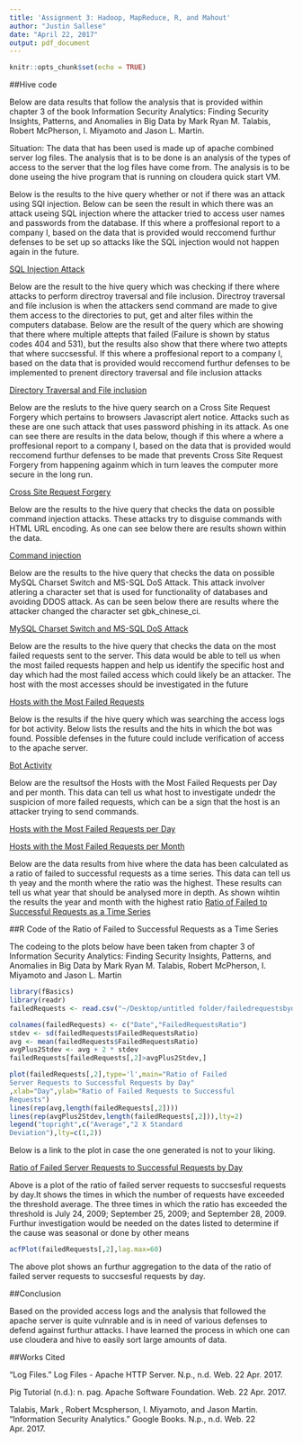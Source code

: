 ```yaml
---
title: 'Assignment 3: Hadoop, MapReduce, R, and Mahout'
author: "Justin Sallese"
date: "April 22, 2017"
output: pdf_document
---
```


```r
knitr::opts_chunk$set(echo = TRUE)
```


##Hive code

  Below are data results that follow the analysis that is provided within chapter 3 of the book Information
Security Analytics: Finding Security Insights, Patterns, and Anomalies in Big Data by  Mark Ryan M. Talabis,
Robert McPherson, I. Miyamoto and Jason L. Martin.

  Situation: The data that has been used is made up of apache combined server log files. The analysis that is to be
done is an analysis of the types of access to the server that the log files have come from. The analysis is to be
done useing the hive program that is running on cloudera quick start VM.


  Below is the results to the hive query whether or not if there was an attack using SQl injection. Below can be 
seen the result in which there was an attack useing SQL injection where the attacker tried to access user names 
and passwords from the database. If this where a proffesional report to a company I, based on the data that is
provided would reccomend furthur defenses to be set up so attacks like the SQL injection would not happen again 
in the future.

[SQL Injection Attack](https://github.com/jsallese/Assignment3/blob/master/cloudera-quickstart-vm-5.10.0-0-vmware-2017-04-21-23-12-56.png)


  Below are the result to the hive query which was checking if there 
where attacks to perform directroy traversal and file inclusion. 
Directroy traversal and file inclusion is when the attackers send 
command are made to give them access to the directories to put, get 
and alter files within the computers database. Below are the result 
of the query which are showing that there where multiple attepts 
that failed (Failure is shown by status codes 404 and 531), but the 
results also show that there where two attepts that where 
succsessful. If this where a proffesional report to a company I, 
based on the data that is provided would reccomend furthur defenses 
to be implemented to prenent directory traversal and file inclusion 
attacks

[Directory Traversal and File inclusion](https://github.com/jsallese/Assignment3/blob/master/cloudera-quickstart-vm-5.10.0-0-vmware-2017-04-21-23-16-13.png)

  Below are the resluts to the hive query search on a Cross Site Request Forgery which pertains
to browsers Javascript alert notice. Attacks such as these are one such attack that uses password phishing
in its attack. As one can see there are results in the data below, though  if this where a where 
a proffesional report to a company I, based on the data that is provided would reccomend furthur defenses
to be made that prevents  Cross Site Request Forgery from happening againm which in turn leaves 
the computer more secure in the long run.

[Cross Site Request Forgery](https://github.com/jsallese/Assignment3/blob/master/cloudera-quickstart-vm-5.10.0-0-vmware-2017-04-21-23-23-37.png)

  Below are the results to the hive query that checks the data on possible command injection 
attacks. These attacks try to disguise commands with HTML URL encoding. As one can see below 
there are results shown within the data.

[Command injection](https://github.com/jsallese/Assignment3/blob/master/cloudera-quickstart-vm-5.10.0-0-vmware-2017-04-21-23-28-39.png)

  Below are the results to the hive query that checks the data on possible MySQL Charset Switch
and MS-SQL DoS Attack. This attack involver atlering a character set that is used for 
functionality of databases and avoiding DDOS attack. As can be seen below there are results 
where the attacker changed the character set gbk_chinese_ci. 

[MySQL Charset Switch and MS-SQL DoS Attack](https://github.com/jsallese/Assignment3/blob/master/cloudera-quickstart-vm-5.10.0-0-vmware-2017-04-21-23-30-20.png)

  Below are the results to the hive query that checks the data on the most failed requests sent
to the server. This data would be able to tell us when the most failed requests happen and 
help us identify the specific host and day which had the most failed access which could 
likely be an attacker. The host with the most accesses should be investigated in the future

[Hosts with the Most Failed Requests](https://github.com/jsallese/Assignment3/blob/master/cloudera-quickstart-vm-5.10.0-0-vmware-2017-04-21-23-47-26.png)

  Below is the results if the hive query which was searching the access logs for bot activity.
Below lists the results and the hits in which the bot was found. Possible defenses in the
future could include verification of access to the apache server. 

[Bot Activity](https://github.com/jsallese/Assignment3/blob/master/cloudera-quickstart-vm-5.10.0-0-vmware-2017-04-21-23-53-41.png)

  Below are the resultsof the Hosts with the Most Failed Requests per Day and per month. This
data can tell us what host to investigate undedr the suspicion of more failed requests, which
can be a sign that the host is an attacker trying to send commands.

[Hosts with the Most Failed Requests per Day ](https://github.com/jsallese/Assignment3/blob/master/cloudera-quickstart-vm-5.10.0-0-vmware-2017-04-22-00-00-34.png)

[Hosts with the Most Failed Requests per Month](https://github.com/jsallese/Assignment3/blob/master/cloudera-quickstart-vm-5.10.0-0-vmware-2017-04-22-00-02-53.png)

  Below are the data results from hive where the data has been calculated as a ratio of failed 
to successful requests as a time series. This data can tell us th yeay and the month where 
the ratio was the highest. These results can tell us what year that should be analysed more 
in depth. As shown wihtin the results the year and month with the highest ratio
[Ratio of Failed to Successful Requests as a Time Series](https://github.com/jsallese/Assignment3/blob/master/cloudera-quickstart-vm-5.10.0-0-vmware-2017-04-22-18-37-45.png)


##R Code of the Ratio of Failed to Successful Requests as a Time Series

  The codeing to the plots below have been taken from
chapter 3 of Information Security Analytics: Finding
Security Insights, Patterns, and Anomalies in Big Data
by  Mark Ryan M. Talabis, Robert McPherson, I. Miyamoto
and Jason L. Martin

```r
library(fBasics)
library(readr)
failedRequests <- read.csv("~/Desktop/untitled folder/failedrequestsbyday.csv")

colnames(failedRequests) <- c("Date","FailedRequestsRatio")
stdev <- sd(failedRequests$FailedRequestsRatio) 
avg <- mean(failedRequests$FailedRequestsRatio) 
avgPlus2Stdev <- avg + 2 * stdev 
failedRequests[failedRequests[,2]>avgPlus2Stdev,]

plot(failedRequests[,2],type='l',main="Ratio of Failed 
Server Requests to Successful Requests by Day" 
,xlab="Day",ylab="Ratio of Failed Requests to Successful 
Requests")
lines(rep(avg,length(failedRequests[,2])))
lines(rep(avgPlus2Stdev,length(failedRequests[,2])),lty=2)
legend("topright",c("Average","2 X Standard 
Deviation"),lty=c(1,2))
```

Below is a link to the plot in case the one generated is not to your liking.

[Ratio of Failed Server Requests to Successful Requests by Day](https://github.com/jsallese/Assignment3/blob/master/Ratio%20of%20Failed%20Server%20Requests%20to%20Successful%20Requests%20by%20Day.jpeg)


  Above is a plot of the ratio of failed server requests to
succsesful requests by day.It shows the times in which the
number of requests have exceeded the threshold average.
The three times in which the ratio has exceeded the
threshold is July 24, 2009; September 25, 2009; and
September 28, 2009. Furthur investigation would be needed
on the dates listed to determine if the cause was seasonal or done by other means

```r
acfPlot(failedRequests[,2],lag.max=60)
```

  The above plot shows an furthur aggregation to the data of
the ratio of failed server requests to succsesful requests
by day.

##Conclusion

Based on the provided access logs and the analysis that followed the apache server is quite 
vulnrable and is in need of various defenses to defend against furthur attacks. I have learned 
the process in which one can use cloudera and hive to easily sort large amounts of data.


##Works Cited

"Log Files." Log Files - Apache HTTP Server. N.p., n.d. Web. 22 Apr. 2017.

Pig Tutorial (n.d.): n. pag. Apache Software Foundation. Web. 22 Apr. 2017.

Talabis, Mark , Robert Mcspherson, I. Miyamoto, and Jason Martin. "Information Security Analytics." 
Google Books. N.p., n.d. Web. 22 Apr. 2017.


